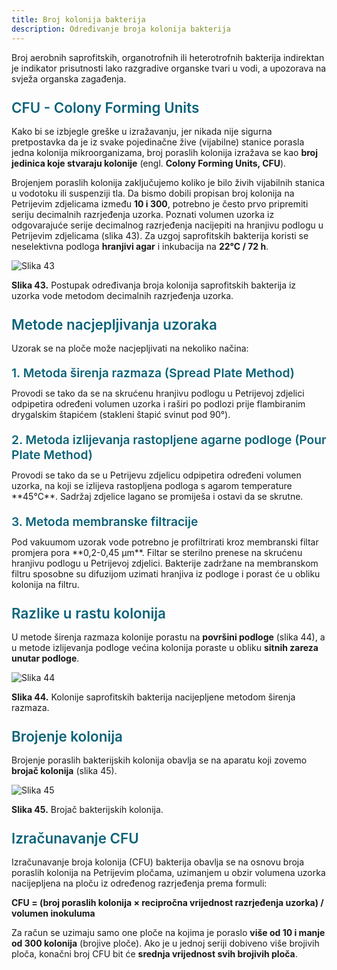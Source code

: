 ```yaml
---
title: Broj kolonija bakterija
description: Određivanje broja kolonija bakterija
---
```



Broj aerobnih saprofitskih, organotrofnih ili heterotrofnih bakterija indirektan je indikator prisutnosti lako razgradive organske tvari u vodi, a upozorava na svježa organska zagađenja.

<h3 style="color: #096279; font-size: 1.4rem; font-weight: 600; margin: 1.5rem 0 1rem 0;">CFU - Colony Forming Units</h3>

Kako bi se izbjegle greške u izražavanju, jer nikada nije sigurna pretpostavka da je iz svake pojedinačne žive (vijabilne) stanice porasla jedna kolonija mikroorganizama, broj poraslih kolonija izražava se kao **broj jedinica koje stvaraju kolonije** (engl. **Colony Forming Units, CFU**).

Brojenjem poraslih kolonija zaključujemo koliko je bilo živih vijabilnih stanica u vodotoku ili suspenziji tla. Da bismo dobili propisan broj kolonija na Petrijevim zdjelicama između **10 i 300**, potrebno je često prvo pripremiti seriju decimalnih razrjeđenja uzorka. Poznati volumen uzorka iz odgovarajuće serije decimalnog razrjeđenja nacijepiti na hranjivu podlogu u Petrijevim zdjelicama (slika 43). Za uzgoj saprofitskih bakterija koristi se neselektivna podloga **hranjivi agar** i inkubacija na **22°C / 72 h**.

![Slika 43](/Images/slika43.jpg)

**Slika 43.** Postupak određivanja broja kolonija saprofitskih bakterija iz uzorka vode metodom decimalnih razrjeđenja uzorka.

<h3 style="color: #096279; font-size: 1.4rem; font-weight: 600; margin: 1.5rem 0 1rem 0;">Metode nacjepljivanja uzoraka</h3>

Uzorak se na ploče može nacjepljivati na nekoliko načina: 

<h4 style="color: #096279; font-size: 1.2rem; font-weight: 600; margin: 1.2rem 0 0.8rem 0;">1. Metoda širenja razmaza (Spread Plate Method)</h4>
Provodi se tako da se na skrućenu hranjivu podlogu u Petrijevoj zdjelici odpipetira određeni volumen uzorka i raširi po podlozi prije flambiranim drygalskim štapićem (stakleni štapić svinut pod 90°).

<h4 style="color: #096279; font-size: 1.2rem; font-weight: 600; margin: 1.2rem 0 0.8rem 0;">2. Metoda izlijevanja rastopljene agarne podloge (Pour Plate Method)  </h4>
Provodi se tako da se u Petrijevu zdjelicu odpipetira određeni volumen uzorka, na koji se izlijeva rastopljena podloga s agarom temperature **45°C**. Sadržaj zdjelice lagano se promiješa i ostavi da se skrutne.

<h4 style="color: #096279; font-size: 1.2rem; font-weight: 600; margin: 1.2rem 0 0.8rem 0;">3. Metoda membranske filtracije</h4>
Pod vakuumom uzorak vode potrebno je profiltrirati kroz membranski filtar promjera pora **0,2-0,45 μm**. Filtar se sterilno prenese na skrućenu hranjivu podlogu u Petrijevoj zdjelici. Bakterije zadržane na membranskom filtru sposobne su difuzijom uzimati hranjiva iz podloge i porast će u obliku kolonija na filtru.

<h3 style="color: #096279; font-size: 1.4rem; font-weight: 600; margin: 1.5rem 0 1rem 0;">Razlike u rastu kolonija</h3>

U metode širenja razmaza kolonije porastu na **površini podloge** (slika 44), a u metode izlijevanja podloge većina kolonija poraste u obliku **sitnih zareza unutar podloge**.

![Slika 44](/Images/slika44.jpg)

**Slika 44.** Kolonije saprofitskih bakterija nacijepljene metodom širenja razmaza.

<h3 style="color: #096279; font-size: 1.4rem; font-weight: 600; margin: 1.5rem 0 1rem 0;">Brojenje kolonija</h3>

Brojenje poraslih bakterijskih kolonija obavlja se na aparatu koji zovemo **brojač kolonija** (slika 45).

![Slika 45](/Images/slika45.jpg)

**Slika 45.** Brojač bakterijskih kolonija.

<h3 style="color: #096279; font-size: 1.4rem; font-weight: 600; margin: 1.5rem 0 1rem 0;">Izračunavanje CFU</h3>

Izračunavanje broja kolonija (CFU) bakterija obavlja se na osnovu broja poraslih kolonija na Petrijevim pločama, uzimanjem u obzir volumena uzorka nacijepljena na ploču iz određenog razrjeđenja prema formuli:

**CFU = (broj poraslih kolonija × recipročna vrijednost razrjeđenja uzorka) / volumen inokuluma**

Za račun se uzimaju samo one ploče na kojima je poraslo **više od 10 i manje od 300 kolonija** (brojive ploče). Ako je u jednoj seriji dobiveno više brojivih ploča, konačni broj CFU bit će **srednja vrijednost svih brojivih ploča**.